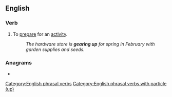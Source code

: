 ==English==

===Verb===
{{en-verb|gears up|gearing up|geared up}}

# {{lb|en|idiomatic}} To [[prepare]] for an [[activity]].
#: ''The hardware store is '''gearing up''' for spring in February with garden supplies and seeds.''

===Anagrams===
* {{anagrams|en|a=aegpru|Prague}}

[[Category:English phrasal verbs]]
[[Category:English phrasal verbs with particle (up)]]